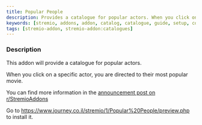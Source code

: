 ```yaml
---
title: Popular People
description: Provides a catalogue for popular actors. When you click on a specific actor, you are directed to their most popular movie.
keywords: [stremio, addons, addon, catalog, catalogue, guide, setup, configuration, install, link]
tags: [stremio-addon, stremio-addon:catalogues]
---
```


<StremioAddonButtons id="popular-people"/> 

<h3>Description</h3>

This addon will provide a catalogue for popular actors.

When you click on a specific actor, you are directed to their most popular movie.

You can find more information in the [announcement post on r/StremioAddons](https://www.reddit.com/r/StremioAddons/comments/1eo2z5t/popular_people_catalog_if_anyone_is_interested/)

Go to https://www.journey.co.il/stremio/1/Popular%20People/preview.php to install it. 
